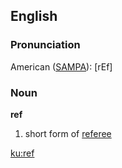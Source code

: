 ==English==

===Pronunciation===

American ([[SAMPA]]): [rEf]

===Noun===

'''ref'''

#short form of [[referee]]

[[ku:ref]]